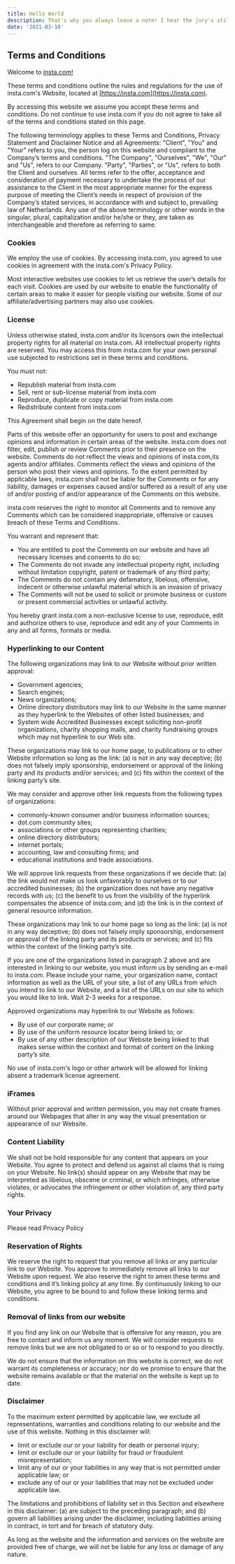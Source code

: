 ```yaml
---
title: Hello World
description: That's why you always leave a note! I hear the jury's still out on science. Did you enjoy your meal, Mom? You drank it fast enough. I'm half machine. I'm a monster. We just call it a sausage.
date: '2021-03-10'
---
```


<div class="nuxt-content">

## [<span class="icon icon-link"></span>](#terms-and-conditions)**Terms and Conditions**

Welcome to [insta.com!](https://insta.com)

These terms and conditions outline the rules and regulations for the use of insta.com's Website, located at [https://insta.com](https://insta.com).

By accessing this website we assume you accept these terms and conditions. Do not continue to use insta.com if you do not agree to take all of the terms and conditions stated on this page.

The following terminology applies to these Terms and Conditions, Privacy Statement and Disclaimer Notice and all Agreements: "Client", "You" and "Your" refers to you, the person log on this website and compliant to the Company’s terms and conditions. "The Company", "Ourselves", "We", "Our" and "Us", refers to our Company. "Party", "Parties", or "Us", refers to both the Client and ourselves. All terms refer to the offer, acceptance and consideration of payment necessary to undertake the process of our assistance to the Client in the most appropriate manner for the express purpose of meeting the Client’s needs in respect of provision of the Company’s stated services, in accordance with and subject to, prevailing law of Netherlands. Any use of the above terminology or other words in the singular, plural, capitalization and/or he/she or they, are taken as interchangeable and therefore as referring to same.

### [<span class="icon icon-link"></span>](#cookies)**Cookies**

We employ the use of cookies. By accessing insta.com, you agreed to use cookies in agreement with the insta.com's Privacy Policy.

Most interactive websites use cookies to let us retrieve the user’s details for each visit. Cookies are used by our website to enable the functionality of certain areas to make it easier for people visiting our website. Some of our affiliate/advertising partners may also use cookies.

### [<span class="icon icon-link"></span>](#license)**License**

Unless otherwise stated, insta.com and/or its licensors own the intellectual property rights for all material on insta.com. All intellectual property rights are reserved. You may access this from insta.com for your own personal use subjected to restrictions set in these terms and conditions.

You must not:

*   Republish material from insta.com
*   Sell, rent or sub-license material from insta.com
*   Reproduce, duplicate or copy material from insta.com
*   Redistribute content from insta.com

This Agreement shall begin on the date hereof.

Parts of this website offer an opportunity for users to post and exchange opinions and information in certain areas of the website. insta.com does not filter, edit, publish or review Comments prior to their presence on the website. Comments do not reflect the views and opinions of insta.com,its agents and/or affiliates. Comments reflect the views and opinions of the person who post their views and opinions. To the extent permitted by applicable laws, insta.com shall not be liable for the Comments or for any liability, damages or expenses caused and/or suffered as a result of any use of and/or posting of and/or appearance of the Comments on this website.

insta.com reserves the right to monitor all Comments and to remove any Comments which can be considered inappropriate, offensive or causes breach of these Terms and Conditions.

You warrant and represent that:

*   You are entitled to post the Comments on our website and have all necessary licenses and consents to do so;
*   The Comments do not invade any intellectual property right, including without limitation copyright, patent or trademark of any third party;
*   The Comments do not contain any defamatory, libelous, offensive, indecent or otherwise unlawful material which is an invasion of privacy
*   The Comments will not be used to solicit or promote business or custom or present commercial activities or unlawful activity.

You hereby grant insta.com a non-exclusive license to use, reproduce, edit and authorize others to use, reproduce and edit any of your Comments in any and all forms, formats or media.

### [<span class="icon icon-link"></span>](#hyperlinking-to-our-content)**Hyperlinking to our Content**

The following organizations may link to our Website without prior written approval:

*   Government agencies;
*   Search engines;
*   News organizations;
*   Online directory distributors may link to our Website in the same manner as they hyperlink to the Websites of other listed businesses; and
*   System wide Accredited Businesses except soliciting non-profit organizations, charity shopping malls, and charity fundraising groups which may not hyperlink to our Web site.

These organizations may link to our home page, to publications or to other Website information so long as the link: (a) is not in any way deceptive; (b) does not falsely imply sponsorship, endorsement or approval of the linking party and its products and/or services; and (c) fits within the context of the linking party’s site.

We may consider and approve other link requests from the following types of organizations:

*   commonly-known consumer and/or business information sources;
*   dot.com community sites;
*   associations or other groups representing charities;
*   online directory distributors;
*   internet portals;
*   accounting, law and consulting firms; and
*   educational institutions and trade associations.

We will approve link requests from these organizations if we decide that: (a) the link would not make us look unfavorably to ourselves or to our accredited businesses; (b) the organization does not have any negative records with us; (c) the benefit to us from the visibility of the hyperlink compensates the absence of insta.com; and (d) the link is in the context of general resource information.

These organizations may link to our home page so long as the link: (a) is not in any way deceptive; (b) does not falsely imply sponsorship, endorsement or approval of the linking party and its products or services; and (c) fits within the context of the linking party’s site.

If you are one of the organizations listed in paragraph 2 above and are interested in linking to our website, you must inform us by sending an e-mail to insta.com. Please include your name, your organization name, contact information as well as the URL of your site, a list of any URLs from which you intend to link to our Website, and a list of the URLs on our site to which you would like to link. Wait 2-3 weeks for a response.

Approved organizations may hyperlink to our Website as follows:

*   By use of our corporate name; or
*   By use of the uniform resource locator being linked to; or
*   By use of any other description of our Website being linked to that makes sense within the context and format of content on the linking party’s site.

No use of insta.com's logo or other artwork will be allowed for linking absent a trademark license agreement.

### [<span class="icon icon-link"></span>](#iframes)**iFrames**

Without prior approval and written permission, you may not create frames around our Webpages that alter in any way the visual presentation or appearance of our Website.

### [<span class="icon icon-link"></span>](#content-liability)**Content Liability**

We shall not be hold responsible for any content that appears on your Website. You agree to protect and defend us against all claims that is rising on your Website. No link(s) should appear on any Website that may be interpreted as libelous, obscene or criminal, or which infringes, otherwise violates, or advocates the infringement or other violation of, any third party rights.

### [<span class="icon icon-link"></span>](#your-privacy)**Your Privacy**

Please read Privacy Policy

### [<span class="icon icon-link"></span>](#reservation-of-rights)**Reservation of Rights**

We reserve the right to request that you remove all links or any particular link to our Website. You approve to immediately remove all links to our Website upon request. We also reserve the right to amen these terms and conditions and it’s linking policy at any time. By continuously linking to our Website, you agree to be bound to and follow these linking terms and conditions.

### [<span class="icon icon-link"></span>](#removal-of-links-from-our-website)**Removal of links from our website**

If you find any link on our Website that is offensive for any reason, you are free to contact and inform us any moment. We will consider requests to remove links but we are not obligated to or so or to respond to you directly.

We do not ensure that the information on this website is correct, we do not warrant its completeness or accuracy; nor do we promise to ensure that the website remains available or that the material on the website is kept up to date.

### [<span class="icon icon-link"></span>](#disclaimer)**Disclaimer**

To the maximum extent permitted by applicable law, we exclude all representations, warranties and conditions relating to our website and the use of this website. Nothing in this disclaimer will:

*   limit or exclude our or your liability for death or personal injury;
*   limit or exclude our or your liability for fraud or fraudulent misrepresentation;
*   limit any of our or your liabilities in any way that is not permitted under applicable law; or
*   exclude any of our or your liabilities that may not be excluded under applicable law.

The limitations and prohibitions of liability set in this Section and elsewhere in this disclaimer: (a) are subject to the preceding paragraph; and (b) govern all liabilities arising under the disclaimer, including liabilities arising in contract, in tort and for breach of statutory duty.

As long as the website and the information and services on the website are provided free of charge, we will not be liable for any loss or damage of any nature.

</div>